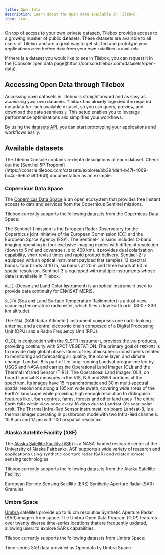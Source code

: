 ```yaml
---
title: Open Data
description: Learn about the Open data available in Tilebox.
icon: star
---
```


On top of access to your own, private datasets, Tilebox provides access to a growing number of public datasets.
These datasets are available to all users of Tilebox and are a great way to get started and prototype your applications even before data from your own satellites is available.

<Note>
  If there is a dataset you would like to see in Tilebox, you can request it in the [Console open data page](https://console.tilebox.com/datasets/open-data).
</Note>

## Accessing Open Data through Tilebox

Accessing open datasets in Tilebox is straightforward and as easy as accessing your own datasets. Tilebox has already ingested the required metadata for each available dataset, so you can query, preview, and download the data seamlessly. This setup enables you to leverage performance optimizations and simplifies your workflows.

By using the [datasets API](/datasets), you can start prototyping your applications and workflows easily.

## Available datasets

<Tip>
  The Tilebox Console contains in-depth descriptions of each dataset. Check out the [Sentinel 5P Tropomi](https://console.tilebox.com/datasets/explorer/bb394de4-b47f-4069-bc4c-6e6a2c9f0641) documentation as an example.
</Tip>

### Copernicus Data Space

The [Copernicus Data Space](https://dataspace.copernicus.eu/) is an open ecosystem that provides free instant access to data and services from the Copernicus Sentinel missions.

Tilebox currently supports the following datasets from the Copernicus Data Space:

<AccordionGroup>
  <Accordion title="Sentinel 1">
  The Sentinel-1 mission is the European Radar Observatory for the Copernicus
  joint initiative of the European Commission (EC) and the European Space
  Agency (ESA). The Sentinel-1 mission includes C-band imaging operating in
  four exclusive imaging modes with different resolution (down to 5 m) and
  coverage (up to 400 km). It provides dual polarization capability, short
  revisit times and rapid product delivery.
  </Accordion>
  <Accordion title="Sentinel 2">
  Sentinel-2 is equipped with an optical instrument payload that samples 13
  spectral bands: four bands at 10 m, six bands at 20 m and three bands at 60
  m spatial resolution.
  </Accordion>
  <Accordion title="Sentinel 3">
  Sentinel-3 is equipped with multiple instruments whose data is available in Tilebox.

  `OLCI` (Ocean and Land Color Instrument) is an optical instrument used to provide
  data continuity for ENVISAT MERIS.

  `SLSTR` (Sea and Land Surface Temperature Radiometer) is a dual-view scanning
  temperature radiometer, which flies in low Earth orbit (800 - 830 km
  altitude).

  The `SRAL` (SAR Radar Altimeter) instrument comprises one nadir-looking antenna,
  and a central electronic chain composed of a Digital Processing Unit (DPU)
  and a Radio Frequency Unit (RFU).

  OLCI, in conjunction with the SLSTR instrument, provides the `SYN` products,
  providing continuity with SPOT VEGETATION.
  </Accordion>
  <Accordion title="Sentinel 5P">
  The primary goal of `TROPOMI` is to provide daily global observations of key
  atmospheric constituents related to monitoring and forecasting air quality,
  the ozone layer, and climate change.
  </Accordion>
  <Accordion title="Landsat 8">
  Landsat-8 is part of the long-running Landsat programme led by USGS and NASA and
  carries the Operational Land Imager (OLI) and the Thermal Infrared Sensor
  (TIRS). The Operational Land Imager (OLI), on board Landsat-8 measures in
  the VIS, NIR and SWIR portions of the spectrum. Its images have 15 m
  panchromatic and 30 m multi-spectral spatial resolutions along a 185 km wide
  swath, covering wide areas of the Earth's landscape while providing
  high enough resolution to distinguish features like urban centres, farms,
  forests and other land uses. The entire Earth falls within view once every
  16 days due to Landsat-8's near-polar orbit. The Thermal Infra-Red Sensor
  instrument, on board Landsat-8, is a thermal imager operating in pushbroom
  mode with two Infra-Red channels: 10.8 µm and 12 µm with 100 m spatial
  resolution.
  </Accordion>
</AccordionGroup>

### Alaska Satellite Facility (ASF)

The [Alaska Satellite Facility (ASF)](https://asf.alaska.edu/) is a NASA-funded research center at the University of Alaska Fairbanks. ASF supports a wide variety of research and applications using synthetic aperture radar (SAR) and related remote sensing technologies.

Tilebox currently supports the following datasets from the Alaska Satellite Facility:

<AccordionGroup>
  <Accordion title="ERS SAR">
  European Remote Sensing Satellite (ERS) Synthetic Aperture Radar (SAR) Granules
  </Accordion>
</AccordionGroup>

### Umbra Space

[Umbra](https://umbra.space/) satellites provide up to 16 cm resolution Synthetic Aperture Radar (SAR) imagery from space. The Umbra Open Data Program (ODP) features over twenty diverse time-series locations that are frequently updated, allowing users to explore SAR's capabilities.

Tilebox currently supports the following datasets from Umbra Space:

<AccordionGroup>
  <Accordion title="Umbra SAR">
  Time-series SAR data provided as Opendata by Umbra Space.
  </Accordion>
</AccordionGroup>
